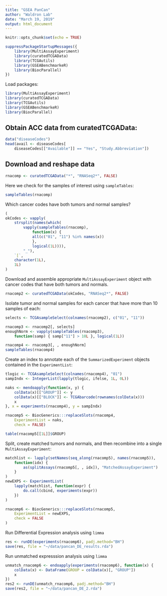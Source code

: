 ```yaml
---
title: "GSEA PanCan"
author: "Waldron Lab"
date: "March 19, 2019"
output: html_document
---
```


```r
knitr::opts_chunk$set(echo = TRUE)
```

```r
suppressPackageStartupMessages({
    library(MultiAssayExperiment)
    library(curatedTCGAData)
    library(TCGAutils)
    library(GSEABenchmarkeR)
    library(BiocParallel)
})
```

Load packages:

```r
library(MultiAssayExperiment)
library(curatedTCGAData)
library(TCGAutils)
library(GSEABenchmarkeR)
library(BiocParallel)
```

## Obtain ACC data from curatedTCGAData:

```r
data("diseaseCodes")
head(avail <- diseaseCodes[
    diseaseCodes[["Available"]] == "Yes", "Study.Abbreviation"])
```

## Download and reshape data

```r
rnacomp <- curatedTCGAData("*", "RNASeq2*", FALSE)
```

Here we check for the samples of interest using `sampleTables`:

```r
sampleTables(rnacomp)
```

Which cancer codes have both tumors and normal samples?

```r
(
okCodes <- vapply(
    strsplit(names(which(
        vapply(sampleTables(rnacomp),
            function(x) {
            all(c("01", "11") %in% names(x))
            },
            logical(1L)))),
        "_"),
    `[`,
    character(1L),
    1L)
)
```

Download and assemble appropriate `MultiAssayExperiment` object with
cancer codes that have both tumors and normals.

```r
rnacomp2 <- curatedTCGAData(okCodes, "RNASeq2*", FALSE)
```

Isolate tumor and normal samples for each cancer that have more than 10
samples of each:

```r
selects <- TCGAsampleSelect(colnames(rnacomp2), c("01", "11"))

rnacomp3 <- rnacomp2[, selects]
enoughNorm <- vapply(sampleTables(rnacomp3),
    function(samp) { samp["11"] > 10L }, logical(1L))

rnacomp4 <- rnacomp3[, , enoughNorm]
sampleTables(rnacomp4)
```

Create an index to annotate each of the `SummarizedExperiment` objects
contained in the `ExperimentList`:

```r
tlogic <- TCGAsampleSelect(colnames(rnacomp4), "01")
sampIndx <- IntegerList(lapply(tlogic, ifelse, 1L, 0L))

naks <- mendoapply(function(x, y) {
    colData(x)[["GROUP"]] <- y
    colData(x)[["BLOCK"]] <- TCGAbarcode(rownames(colData(x)))
    x
}, x = experiments(rnacomp4), y = sampIndx)

rnacomp5 <- BiocGenerics:::replaceSlots(rnacomp4,
    ExperimentList = naks,
    check = FALSE)

table(rnacomp5[[1L]]$GROUP)
```

Split, create matched tumors and normals, and then recombine into a
single `MultiAssayExperiment`:

```r
matchlist <- lapply(setNames(seq_along(rnacomp5), names(rnacomp5)),
    function(idx) {
        as(splitAssays(rnacomp5[, , idx]), "MatchedAssayExperiment")
    }
)
newEXPS <- ExperimentList(
    lapply(matchlist, function(expr) {
        do.call(cbind, experiments(expr))
    })
)

rnacomp6 <- BiocGenerics:::replaceSlots(rnacomp5,
    ExperimentList = newEXPS,
    check = FALSE
)
```

Run Differential Expression analysis using `limma`

```r
res <- runDE(experiments(rnacomp6), padj.method="BH")
save(res, file = "~/data/pancan_DE_results.rda")
```

Run unmatched expresssion analysis using `limma`

```r
unmatch_rnacomp6 <- endoapply(experiments(rnacomp6), function(x) {
    colData(x) <- DataFrame(GROUP = colData(x)[, "GROUP"])
    x
})
res2 <- runDE(unmatch_rnacomp6, padj.method="BH")
save(res2, file = "~/data/pancan_DE_2.rda")
```

